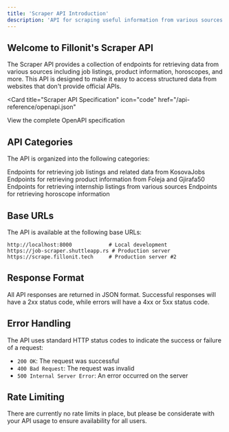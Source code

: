 ```yaml
---
title: 'Scraper API Introduction'
description: 'API for scraping useful information from various sources'
---
```


## Welcome to Fillonit's Scraper API

The Scraper API provides a collection of endpoints for retrieving data from various sources including job listings, product information, horoscopes, and more. This API is designed to make it easy to access structured data from websites that don't provide official APIs.

<Card
  title="Scraper API Specification"
  icon="code"
  href="/api-reference/openapi.json"
>
  View the complete OpenAPI specification
</Card>

## API Categories

The API is organized into the following categories:

<CardGroup cols={2}>
  <Card
    title="KosovaJobs"
    icon="briefcase"
    href="/api-reference/kosovajobs/introduction"
  >
    Endpoints for retrieving job listings and related data from KosovaJobs
  </Card>
  <Card
    title="E-commerce"
    icon="shopping-cart"
    href="/api-reference/ecommerce/introduction"
  >
    Endpoints for retrieving product information from Foleja and Gjirafa50
  </Card>
  <Card
    title="Internships"
    icon="graduation-cap"
    href="/api-reference/internships/introduction"
  >
    Endpoints for retrieving internship listings from various sources
  </Card>
  <Card
    title="Horoscope"
    icon="star"
    href="/api-reference/horoscope/introduction"
  >
    Endpoints for retrieving horoscope information
  </Card>
</CardGroup>

## Base URLs

The API is available at the following base URLs:

```
http://localhost:8000            # Local development
https://job-scraper.shuttleapp.rs # Production server
https://scrape.fillonit.tech     # Production server #2
```

## Response Format

All API responses are returned in JSON format. Successful responses will have a 2xx status code, while errors will have a 4xx or 5xx status code.

## Error Handling

The API uses standard HTTP status codes to indicate the success or failure of a request:

- `200 OK`: The request was successful
- `400 Bad Request`: The request was invalid
- `500 Internal Server Error`: An error occurred on the server

## Rate Limiting

There are currently no rate limits in place, but please be considerate with your API usage to ensure availability for all users.
